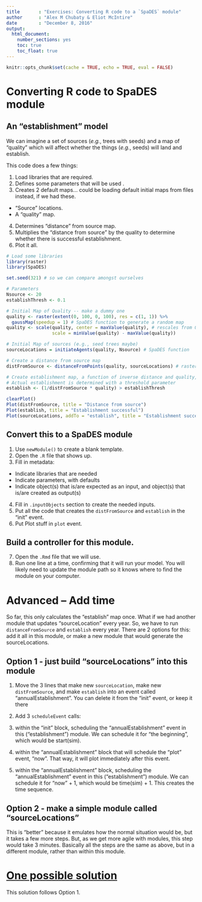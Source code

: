 ```yaml
---
title       : "Exercises: Converting R code to a `SpaDES` module"
author      : "Alex M Chubaty & Eliot McIntire"
date        : "December 8, 2016"
output: 
  html_document: 
    number_sections: yes
    toc: true
    toc_float: true
---
```


```r
knitr::opts_chunk$set(cache = TRUE, echo = TRUE, eval = FALSE)
```

# Converting R code to SpaDES module

## An "establishment" model

We can imagine a set of sources (*e.g.*, trees with seeds) and a map of "quality" which will affect whether the things (*e.g.*, seeds) will land and establish. 

This code does a few things:

1. Load libraries that are required.
2. Defines some parameters that will be used .
3. Creates 2 default maps... could be loading default initial maps from files instead, if we had these.

  - "Source" locations.
  - A "quality" map.
  
4. Determines "distance" from source map.
5. Multiplies the "distance from source" by the quality to determine whether there is successful establishment.
5. Plot it all.

```r
# Load some libraries
library(raster)
library(SpaDES)

set.seed(321) # so we can compare amongst ourselves

# Parameters
Nsource <- 20
establishThresh <- 0.1

# Initial Map of Quality -- make a dummy one
quality <- raster(extent(0, 100, 0, 100), res = c(1, 1)) %>%
  gaussMap(speedup = 1) # SpaDES function to generate a random map
quality <- scale(quality, center = maxValue(quality), # rescales from 0 to 1
                 scale = minValue(quality) - maxValue(quality))

# Initial Map of sources (e.g., seed trees maybe)
sourceLocations = initiateAgents(quality, Nsource) # SpaDES function

# Create a distance from source map
distFromSource <- distanceFromPoints(quality, sourceLocations) # raster function

# Create establishment map, a function of inverse distance and quality, 
# Actual establishment is determined with a threshold parameter
establish <- (1/distFromSource * quality) > establishThresh

clearPlot()
Plot(distFromSource, title = "Distance from source")
Plot(establish, title = "Establishment successful")
Plot(sourceLocations, addTo = "establish", title = "Establishment successful")
```

## Convert this to a SpaDES module

1. Use `newModule()` to create a blank template.
2. Open the `.R` file that shows up.
3. Fill in metadata:

  - Indicate libraries that are needed
  - Indicate parameters, with defaults
  - Indicate object(s) that is/are expected as an input, and object(s) that 
  is/are created as output(s)

4. Fill in `.inputObjects` section to create the needed inputs.
5. Put all the code that creates the `distFromSource` and `establish` in the "init" event.
6. Put Plot stuff in `plot` event.

## Build a controller for this module.

7. Open the `.Rmd` file that we will use.
8. Run one line at a time, confirming that it will run your model. You will likely need to update the module path so it knows where to find the module on your computer.

# Advanced -- Add time

So far, this only calculates the "establish" map once.
What if we had another module that updates "sourceLocation" every year.
So, we have to run `distanceFromSource` and `establish` every year.
There are 2 options for this: add it all in this module, or make a new module that would generate the sourceLocations.

## Option 1 - just build "sourceLocations" into this module

1. Move the 3 lines that make new `sourceLocation`, make new `distFromSource`, and make `establish` into an event called "annualEstablishment". You can delete it from the "init" event, or keep it there
2. Add 3 `scheduleEvent` calls:

  1. within the "init" block, scheduling the "annualEstablishment" event in this ("establishment") module. We can schedule it for "the beginning", which would be start(sim).
  2. within the "annualEstablishment" block that will schedule the "plot" event, "now". That way, it will plot immediately after this event.
  3. within the "annualEstablishment" block, scheduling the "annualEstablishment" event in this ("establishment") module. We can schedule it for "now" + 1, which would be time(sim) + 1. This creates the time sequence.

## Option 2 - make a simple module called "sourceLocations"

This is "better" because it emulates how the normal situation would be, but it takes a few more steps.
But, as we get more agile with modules, this step would take 3 minutes.
Basically all the steps are the same as above, but in a different module, rather than within this module.

# [One possible solution](htmlpreview.github.io/?https://github.com/PredictiveEcology/SpaDES-modules/blob/master/modules/establishment/establishment.html)

This solution follows Option 1.

